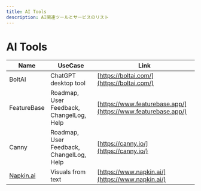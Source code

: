 ```yaml
---
title: AI Tools
description: AI関連ツールとサービスのリスト
---
```


# AI Tools

| Name                                | UseCase                                  | Link                                                         |
| ----------------------------------- | ---------------------------------------- | ------------------------------------------------------------ |
| BoltAI                              | ChatGPT desktop tool                     | [https://boltai.com/](https://boltai.com/)                   |
| FeatureBase                         | Roadmap, User Feedback, ChangelLog, Help | [https://www.featurebase.app/](https://www.featurebase.app/) |
| Canny                               | Roadmap, User Feedback, ChangelLog, Help | [https://canny.io/](https://canny.io/)                       |
| [Napkin.ai](https://www.napkin.ai/) | Visuals from text                        | [https://www.napkin.ai/](https://www.napkin.ai/)             |
